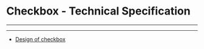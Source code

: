 
<Meta title="UI Components/Checkbox/Checkbox [meta]/Specifications" />

# Checkbox - Technical Specification
----

<SpecificationsCheckbox />

---
<Notes/>

- [Design of checkbox](?path=/story/ui-components-checkbox-molecule-overview--page)
